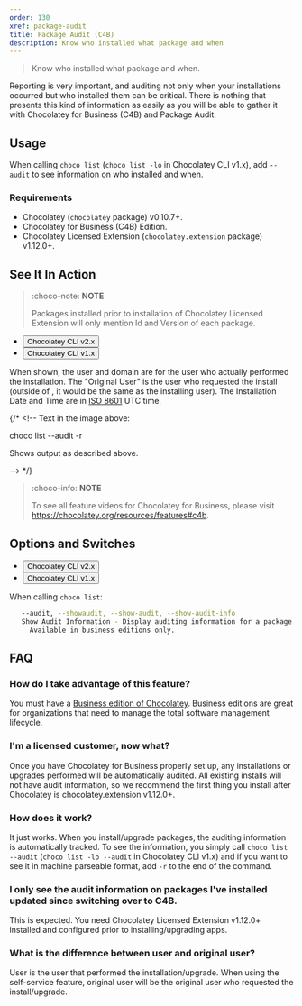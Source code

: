```yaml
---
order: 130
xref: package-audit
title: Package Audit (C4B)
description: Know who installed what package and when
---
```


> Know who installed what package and when.

Reporting is very important, and auditing not only when your installations occurred but who installed them can be critical. There is nothing that presents this kind of information as easily as you will be able to gather it with Chocolatey for Business (C4B) and Package Audit.

## Usage

When calling `choco list` (`choco list -lo` in Chocolatey CLI v1.x), add `--audit` to see information on who installed and when.

### Requirements

* Chocolatey (`chocolatey` package) v0.10.7+.
* Chocolatey for Business (C4B) Edition.
* Chocolatey Licensed Extension (`chocolatey.extension` package) v1.12.0+.

## See It In Action

> :choco-note: **NOTE**
>
> Packages installed prior to installation of Chocolatey Licensed Extension will only mention Id and Version of each package.

<ul class="nav nav-tabs" role="tablist">
    <li class="nav-item">
        <button class="nav-link active" id="choco-v2-image-tab" data-bs-toggle="tab" data-bs-target="#choco-v2-image" role="tab" aria-controls="choco-v2-image" aria-selected="true" data-choco-tab-multi='{"choco-version": "choco-v2"}'>Chocolatey CLI v2.x</button>
    </li>
    <li class="nav-item">
        <button class="nav-link" id="choco-v1-image-tab" data-bs-toggle="tab" data-bs-target="#choco-v1-image" role="tab" aria-controls="choco-v1-image" aria-selected="false" data-choco-tab-multi='{"choco-version": "choco-v1"}'>Chocolatey CLI v1.x</button>
    </li>
</ul>



When shown, the user and domain are for the user who actually performed the installation. The "Original User" is the user who requested the install (outside of <Xref title="Self-Service" value="self-service-anywhere" />, it would be the same as the installing user). The Installation Date and Time are in [ISO 8601](https://en.wikipedia.org/wiki/ISO_8601) UTC time.

{/* <!--
Text in the image above:

choco list --audit -r

Shows output as described above.

--> */}

> :choco-info: **NOTE**
>
> To see all feature videos for Chocolatey for Business, please visit https://chocolatey.org/resources/features#c4b.

## Options and Switches

<ul class="nav nav-tabs" role="tablist">
    <li class="nav-item">
        <button class="nav-link active" id="choco-v2-options-tab" data-bs-toggle="tab" data-bs-target="#choco-v2-options" role="tab" aria-controls="choco-v2-options" aria-selected="true" data-choco-tab-multi='{"choco-version": "choco-v2"}'>Chocolatey CLI v2.x</button>
    </li>
    <li class="nav-item">
        <button class="nav-link" id="choco-v1-options-tab" data-bs-toggle="tab" data-bs-target="#choco-v1-options" role="tab" aria-controls="choco-v1-options" aria-selected="false" data-choco-tab-multi='{"choco-version": "choco-v1"}'>Chocolatey CLI v1.x</button>
    </li>
</ul>



When calling `choco list`:

~~~sh
   --audit, --showaudit, --show-audit, --show-audit-info
   Show Audit Information - Display auditing information for a package.
     Available in business editions only.
~~~



## FAQ

### How do I take advantage of this feature?

You must have a [Business edition of Chocolatey](https://chocolatey.org/compare). Business editions are great for organizations that need to manage the total software management lifecycle.

### I'm a licensed customer, now what?

Once you have Chocolatey for Business properly set up, any installations or upgrades performed will be automatically audited. All existing installs will not have audit information, so we recommend the first thing you install after Chocolatey is chocolatey.extension v1.12.0+.

### How does it work?

It just works. When you install/upgrade packages, the auditing information is automatically tracked. To see the information, you simply call `choco list --audit` (`choco list -lo --audit` in Chocolatey CLI v1.x) and if you want to see it in machine parseable format, add `-r` to the end of the command.

### I only see the audit information on packages I've installed updated since switching over to C4B.

This is expected. You need Chocolatey Licensed Extension v1.12.0+ installed and configured prior to installing/upgrading apps.

### What is the difference between user and original user?

User is the user that performed the installation/upgrade. When using the self-service feature, original user will be the original user who requested the install/upgrade.
